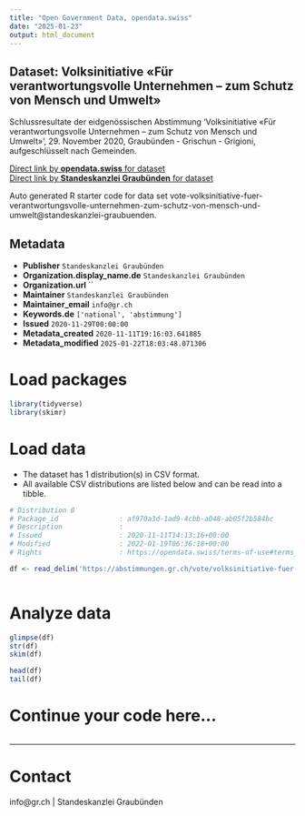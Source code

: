 ```yaml
---
title: "Open Government Data, opendata.swiss"
date: "2025-01-23"
output: html_document
---
```


## Dataset: Volksinitiative «Für verantwortungsvolle Unternehmen – zum Schutz von Mensch und Umwelt»

Schlussresultate der eidgenössischen Abstimmung 'Volksinitiative «Für verantwortungsvolle Unternehmen – zum Schutz von Mensch und Umwelt»', 29. November 2020, Graubünden - Grischun - Grigioni, aufgeschlüsselt nach Gemeinden.

[Direct link by **opendata.swiss** for dataset](https://opendata.swiss/de/dataset/volksinitiative-fur-verantwortungsvolle-unternehmen-zum-schutz-von-mensch-und-umwelt)<br>
[Direct link by **Standeskanzlei Graubünden** for dataset](https://abstimmungen.gr.ch/vote/volksinitiative-fuer-verantwortungsvolle-unternehmen-zum-schutz-von-mensch-und-umwelt/data)

Auto generated R starter code for data set vote-volksinitiative-fuer-verantwortungsvolle-unternehmen-zum-schutz-von-mensch-und-umwelt@standeskanzlei-graubuenden.

## Metadata

- **Publisher** `Standeskanzlei Graubünden`
- **Organization.display_name.de** `Standeskanzlei Graubünden`
- **Organization.url** ``
- **Maintainer** `Standeskanzlei Graubünden`
- **Maintainer_email** `info@gr.ch`
- **Keywords.de** `['national', 'abstimmung']`
- **Issued** `2020-11-29T00:00:00`
- **Metadata_created** `2020-11-11T19:16:03.641885`
- **Metadata_modified** `2025-01-22T18:03:48.071306`


# Load packages

```r

library(tidyverse)
library(skimr)

```

# Load data

-   The dataset has 1 distribution(s) in CSV format.
-   All available CSV distributions are listed below and can be read into a tibble.

```r

# Distribution 0
# Package_id               : af970a3d-1ad9-4cbb-a048-ab05f2b584bc
# Description              : 
# Issued                   : 2020-11-11T14:13:16+00:00
# Modified                 : 2022-01-19T06:36:18+00:00
# Rights                   : https://opendata.swiss/terms-of-use#terms_by

df <- read_delim('https://abstimmungen.gr.ch/vote/volksinitiative-fuer-verantwortungsvolle-unternehmen-zum-schutz-von-mensch-und-umwelt/data-csv')



```

# Analyze data

```r

glimpse(df)
str(df)
skim(df)

head(df)
tail(df)

```

# Continue your code here...

```r

```

------------------------------------------------------------------------

# Contact

info@gr.ch | Standeskanzlei Graubünden
